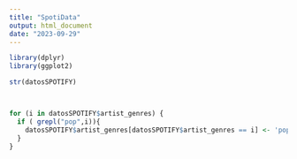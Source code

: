 ```yaml
---
title: "SpotiData"
output: html_document
date: "2023-09-29"
---
```

```r
library(dplyr)
library(ggplot2)

str(datosSPOTIFY)



for (i in datosSPOTIFY$artist_genres) {
  if ( grepl("pop",i)){
    datosSPOTIFY$artist_genres[datosSPOTIFY$artist_genres == i] <- 'pop'
  }
}
```
